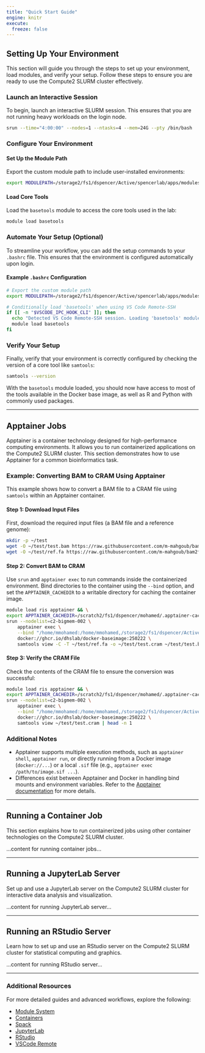 ```yaml
---
title: "Quick Start Guide"
engine: knitr
execute: 
  freeze: false
---
```


## Setting Up Your Environment

This section will guide you through the steps to set up your environment, load modules, and verify your setup. Follow these steps to ensure you are ready to use the Compute2 SLURM cluster effectively.

### Launch an Interactive Session

To begin, launch an interactive SLURM session. This ensures that you are not running heavy workloads on the login node.

```bash
srun --time="4:00:00" --nodes=1 --ntasks=4 --mem=24G --pty /bin/bash
```

### Configure Your Environment

#### Set Up the Module Path

Export the custom module path to include user-installed environments:

```bash
export MODULEPATH=/storage2/fs1/dspencer/Active/spencerlab/apps/modules/modulefiles:$MODULEPATH
```

#### Load Core Tools

Load the `basetools` module to access the core tools used in the lab:

```bash
module load basetools
```

### Automate Your Setup (Optional)

To streamline your workflow, you can add the setup commands to your `.bashrc` file. This ensures that the environment is configured automatically upon login.

#### Example `.bashrc` Configuration

```bash
# Export the custom module path
export MODULEPATH=/storage2/fs1/dspencer/Active/spencerlab/apps/modules/modulefiles:$MODULEPATH

# Conditionally load 'basetools' when using VS Code Remote-SSH
if [[ -n "$VSCODE_IPC_HOOK_CLI" ]]; then
  echo "Detected VS Code Remote-SSH session. Loading 'basetools' module..."
  module load basetools
fi
```

### Verify Your Setup

Finally, verify that your environment is correctly configured by checking the version of a core tool like `samtools`:

```bash
samtools --version
```

With the `basetools` module loaded, you should now have access to most of the tools available in the Docker base image, as well as R and Python with commonly used packages.

---

## Apptainer Jobs

Apptainer is a container technology designed for high-performance computing environments. It allows you to run containerized applications on the Compute2 SLURM cluster. This section demonstrates how to use Apptainer for a common bioinformatics task.

### Example: Converting BAM to CRAM Using Apptainer

This example shows how to convert a BAM file to a CRAM file using `samtools` within an Apptainer container.

#### Step 1: Download Input Files

First, download the required input files (a BAM file and a reference genome):

```bash
mkdir -p ~/test
wget -O ~/test/test.bam https://raw.githubusercontent.com/m-mahgoub/bam2fastq/f9163d85ad8912929b242a08a21d505d84776337/data/SPT5_T0_rep1.sorted.bam
wget -O ~/test/ref.fa https://raw.githubusercontent.com/m-mahgoub/bam2fastq/refs/heads/main/data/genome.fa
```

#### Step 2: Convert BAM to CRAM

Use `srun` and `apptainer exec` to run commands inside the containerized environment. Bind directories to the container using the `--bind` option, and set the `APPTAINER_CACHEDIR` to a writable directory for caching the container image.

```bash
module load ris apptainer && \
export APPTAINER_CACHEDIR=/scratch2/fs1/dspencer/mohamed/.apptainer-cache && \
srun --nodelist=c2-bigmem-002 \
    apptainer exec \
    --bind "/home/mmohamed:/home/mmohamed,/storage2/fs1/dspencer/Active:/storage2/fs1/dspencer/Active" \
    docker://ghcr.io/dhslab/docker-baseimage:250222 \
    samtools view -C -T ~/test/ref.fa -o ~/test/test.cram ~/test/test.bam
```

#### Step 3: Verify the CRAM File

Check the contents of the CRAM file to ensure the conversion was successful:

```bash
module load ris apptainer && \
export APPTAINER_CACHEDIR=/scratch2/fs1/dspencer/mohamed/.apptainer-cache && \
srun --nodelist=c2-bigmem-002 \
    apptainer exec \
    --bind "/home/mmohamed:/home/mmohamed,/storage2/fs1/dspencer/Active:/storage2/fs1/dspencer/Active" \
    docker://ghcr.io/dhslab/docker-baseimage:250222 \
    samtools view ~/test/test.cram | head -n 1
```

### Additional Notes

- Apptainer supports multiple execution methods, such as `apptainer shell`, `apptainer run`, or directly running from a Docker image (`docker://...`) or a local `.sif` file (e.g., `apptainer exec /path/to/image.sif ...`).
- Differences exist between Apptainer and Docker in handling bind mounts and environment variables. Refer to the [Apptainer documentation](https://apptainer.org/docs/user/main/) for more details.

---

## Running a Container Job

This section explains how to run containerized jobs using other container technologies on the Compute2 SLURM cluster.

...content for running container jobs...

---

## Running a JupyterLab Server

Set up and use a JupyterLab server on the Compute2 SLURM cluster for interactive data analysis and visualization.

...content for running JupyterLab server...

---

## Running an RStudio Server

Learn how to set up and use an RStudio server on the Compute2 SLURM cluster for statistical computing and graphics.

...content for running RStudio server...

---

### Additional Resources

For more detailed guides and advanced workflows, explore the following:

- [Module System]()
- [Containers]()
- [Spack](/docs/spack/index.qmd)
- [JupyterLab]()
- [RStudio]()
- [VSCode Remote]()